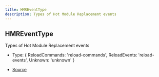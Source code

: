 ```yaml
---
title: HMREventType
description: Types of Hot Module Replacement events
---
```


## HMREventType

Types of Hot Module Replacement events

- Type: \{
  ReloadCommands: 'reload\-commands',
  ReloadEvents: 'reload\-events',
  Unknown: 'unknown'
}

- [Source](https://github.com/underctrl-io/commandkit/blob/83ef44f10b86e30835e8636786e5222cac412af9/packages/commandkit/src/utils/constants.ts#L13)